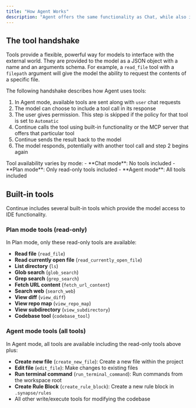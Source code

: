 ```yaml
---
title: "How Agent Works"
description: "Agent offers the same functionality as Chat, while also including tools in the request to the model and an interface for handling tool calls and responses."
---
```


## The tool handshake

Tools provide a flexible, powerful way for models to interface with the external world. They are provided to the model as a JSON object with a name and an arguments schema. For example, a `read_file` tool with a `filepath` argument will give the model the ability to request the contents of a specific file.

The following handshake describes how Agent uses tools:

1. In Agent mode, available tools are sent along with `user` chat requests
2. The model can choose to include a tool call in its response
3. The user gives permission. This step is skipped if the policy for that tool is set to `Automatic`
4. Continue calls the tool using built-in functionality or the MCP server that offers that particular tool
5. Continue sends the result back to the model
6. The model responds, potentially with another tool call and step 2 begins again

<Info>
  Tool availability varies by mode:
  - **Chat mode**: No tools included
  - **Plan mode**: Only read-only tools included
  - **Agent mode**: All tools included
</Info>

## Built-in tools

Continue includes several built-in tools which provide the model access to IDE functionality.

### Plan mode tools (read-only)

In Plan mode, only these read-only tools are available:
- **Read file** (`read_file`)
- **Read currently open file** (`read_currently_open_file`)
- **List directory** (`ls`)
- **Glob search** (`glob_search`)
- **Grep search** (`grep_search`)
- **Fetch URL content** (`fetch_url_content`)
- **Search web** (`search_web`)
- **View diff** (`view_diff`)
- **View repo map** (`view_repo_map`)
- **View subdirectory** (`view_subdirectory`)
- **Codebase tool** (`codebase_tool`)

### Agent mode tools (all tools)

In Agent mode, all tools are available including the read-only tools above plus:

- **Create new file** (`create_new_file`): Create a new file within the project
- **Edit file** (`edit_file`): Make changes to existing files
- **Run terminal command** (`run_terminal_command`): Run commands from the workspace root
- **Create Rule Block** (`create_rule_block`): Create a new rule block in `.synapse/rules`
- All other write/execute tools for modifying the codebase
